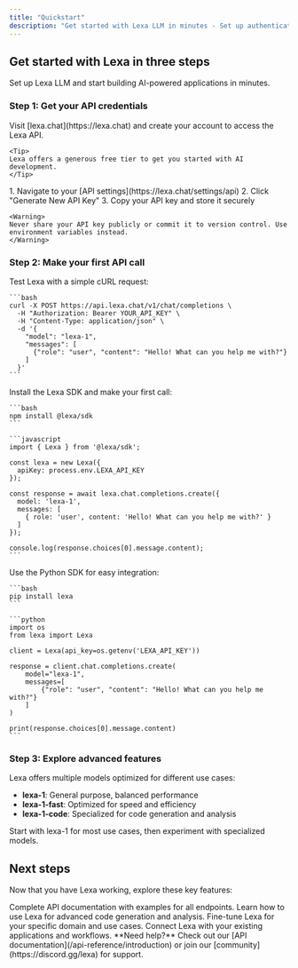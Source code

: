 ```yaml
---
title: "Quickstart"
description: "Get started with Lexa LLM in minutes - Set up authentication and make your first API call"
---
```


## Get started with Lexa in three steps

Set up Lexa LLM and start building AI-powered applications in minutes.

### Step 1: Get your API credentials

<AccordionGroup>
  <Accordion icon="key" title="Create your Lexa account">
    Visit [lexa.chat](https://lexa.chat) and create your account to access the Lexa API.
    
    <Tip>
    Lexa offers a generous free tier to get you started with AI development.
    </Tip>
  </Accordion>
  <Accordion icon="copy" title="Generate your API key">
    1. Navigate to your [API settings](https://lexa.chat/settings/api)
    2. Click "Generate New API Key"
    3. Copy your API key and store it securely
    
    <Warning>
    Never share your API key publicly or commit it to version control. Use environment variables instead.
    </Warning>
  </Accordion>
</AccordionGroup>

### Step 2: Make your first API call

<AccordionGroup>
  <Accordion icon="code" title="Using cURL">
    Test Lexa with a simple cURL request:
    
    ```bash
    curl -X POST https://api.lexa.chat/v1/chat/completions \
      -H "Authorization: Bearer YOUR_API_KEY" \
      -H "Content-Type: application/json" \
      -d '{
        "model": "lexa-1",
        "messages": [
          {"role": "user", "content": "Hello! What can you help me with?"}
        ]
      }'
    ```
  </Accordion>
  <Accordion icon="javascript" title="Using JavaScript">
    Install the Lexa SDK and make your first call:
    
    ```bash
    npm install @lexa/sdk
    ```
    
    ```javascript
    import { Lexa } from '@lexa/sdk';
    
    const lexa = new Lexa({
      apiKey: process.env.LEXA_API_KEY
    });
    
    const response = await lexa.chat.completions.create({
      model: 'lexa-1',
      messages: [
        { role: 'user', content: 'Hello! What can you help me with?' }
      ]
    });
    
    console.log(response.choices[0].message.content);
    ```
</Accordion>
  <Accordion icon="python" title="Using Python">
    Use the Python SDK for easy integration:
    
    ```bash
    pip install lexa
    ```
    
    ```python
    import os
    from lexa import Lexa
    
    client = Lexa(api_key=os.getenv('LEXA_API_KEY'))
    
    response = client.chat.completions.create(
        model="lexa-1",
        messages=[
            {"role": "user", "content": "Hello! What can you help me with?"}
        ]
    )
    
    print(response.choices[0].message.content)
    ```
  </Accordion>
</AccordionGroup>

### Step 3: Explore advanced features

<Accordion icon="rocket" title="Try different models">
  Lexa offers multiple models optimized for different use cases:
  
  - **lexa-1**: General purpose, balanced performance
  - **lexa-1-fast**: Optimized for speed and efficiency
  - **lexa-1-code**: Specialized for code generation and analysis
  
  <Tip>
  Start with lexa-1 for most use cases, then experiment with specialized models.
  </Tip>
</Accordion>

## Next steps

Now that you have Lexa working, explore these key features:

<CardGroup cols={2}>

<Card title="API Reference" icon="book" href="/api-reference/introduction">
  Complete API documentation with examples for all endpoints.
</Card>

<Card title="Code Generation" icon="code" href="/ai-tools/cursor">
  Learn how to use Lexa for advanced code generation and analysis.
</Card>

<Card title="Custom Training" icon="settings" href="/development">
  Fine-tune Lexa for your specific domain and use cases.
</Card>

<Card title="Integration Guides" icon="link" href="/essentials/settings">
  Connect Lexa with your existing applications and workflows.
</Card>

</CardGroup>

<Note>
  **Need help?** Check out our [API documentation](/api-reference/introduction) or join our [community](https://discord.gg/lexa) for support.
</Note>
